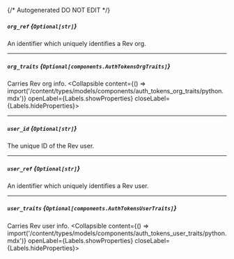 {/* Autogenerated DO NOT EDIT  */}

##### `org_ref` *{`Optional[str]`}*
An identifier which uniquely identifies a Rev org.

---
##### `org_traits` *{`Optional[components.AuthTokensOrgTraits]`}*
Carries Rev org info.
<Collapsible content={() => import('/content/types/models/components/auth_tokens_org_traits/python.mdx')} openLabel={Labels.showProperties} closeLabel={Labels.hideProperties}>
</Collapsible>

---
##### `user_id` *{`Optional[str]`}*
The unique ID of the Rev user.

---
##### `user_ref` *{`Optional[str]`}*
An identifier which uniquely identifies a Rev user.

---
##### `user_traits` *{`Optional[components.AuthTokensUserTraits]`}*
Carries Rev user info.
<Collapsible content={() => import('/content/types/models/components/auth_tokens_user_traits/python.mdx')} openLabel={Labels.showProperties} closeLabel={Labels.hideProperties}>
</Collapsible>



